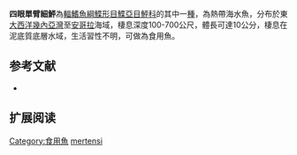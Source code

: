 {{Speciesbox
| name = 四眼單臂細鮃
| image = 
| image_width = 250px
| image_caption = 
| status = NE
| status_system = IUCN3.1
| genus = Monolene
| species = mertensi
| authority = [[Poll|Poll]], 1959
| synonyms = *''Laeops mertensi,Poll, 1959''
}}

'''四眼單臂細鮃'''為[[輻鰭魚綱|輻鰭魚綱]][[鰈形目|鰈形目]][[鰈亞目|鰈亞目]][[鮃科|鮃科]]的其中一[[種|種]]，為熱帶海水魚，分布於東[[大西洋|大西洋]][[幾內亞灣|幾內亞灣]]至[[安哥拉|安哥拉]]海域，棲息深度100-700公尺，體長可達10公分，棲息在泥底質底層水域，生活習性不明，可做為食用魚。
==参考文献==
*{{FishBase_species|genus=Monolene|species=mertensi|year=2014|month=4}}

== 扩展阅读 ==
{{refbegin}}
{{wikispecies-inline|Monolene mertensi|四眼單臂細鮃}}
{{refend}}
{{Taxonbar|from=Q2337661}}

[[Category:食用魚|Category:食用魚]]
[[Category:單臂細鮃屬|mertensi]]


{{魚類小作品}}